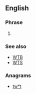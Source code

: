 ==English==

===Phrase===
{{en-phrase}}

# {{lb|en|Internet slang}} {{initialism of|[[want]]/[[willing]] to [[trade]]|lang=en}}

===See also===
* [[WTB]]
* [[WTS]]

===Anagrams===
* [[tw*t#English|tw*t]]